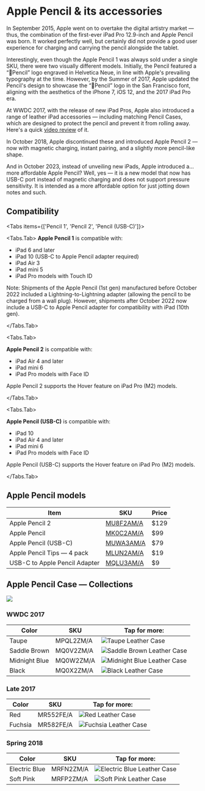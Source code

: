 
# Apple Pencil & its accessories

In September 2015, Apple went on to overtake the digital artistry market — thus, the combination of the first-ever iPad Pro 12.9-inch and Apple Pencil was born. It worked perfectly well, but certainly did not provide a good user experience for charging and carrying the pencil alongside the tablet.

Interestingly, even though the Apple Pencil 1 was always sold under a single SKU, there were two visually different models. Initially, the Pencil featured a “Pencil” logo engraved in Helvetica Neue, in line with Apple's prevailing typography at the time. However, by the Summer of 2017, Apple updated the Pencil's design to showcase the “Pencil” logo in the San Francisco font, aligning with the aesthetics of the iPhone 7, iOS 12, and the 2017 iPad Pro era.

At WWDC 2017, with the release of new iPad Pros, Apple also introduced a range of leather iPad accessories — including matching Pencil Cases, which are designed to protect the pencil and prevent it from rolling away. Here's a quick [video review](https://youtu.be/KVaNWcEjRRQ) of it.

In October 2018, Apple discontinued these and introduced Apple Pencil 2 — now with magnetic charging, instant pairing, and a slightly more pencil-like shape.

And in October 2023, instead of unveiling new iPads, Apple introduced a… more affordable Apple Pencil? Well, yes — it is a new model that now has USB-C port instead of magnetic charging and does not support pressure sensitivity. It is intended as a more affordable option for just jotting down notes and such.

## Compatibility

<Tabs
  items={['Pencil 1', 'Pencil 2', 'Pencil (USB-C)']}>

<Tabs.Tab>
**Apple Pencil 1** is compatible with:

- iPad 6 and later
- iPad 10 (USB-C to Apple Pencil adapter required)
- iPad Air 3
- iPad mini 5
- iPad Pro models with Touch ID

Note: Shipments of the Apple Pencil (1st gen) manufactured before October 2022 included a Lightning-to-Lightning adapter (allowing the pencil to be charged from a wall plug). However, shipments after October 2022 now include a USB-C to Apple Pencil adapter for compatibility with iPad (10th gen).

</Tabs.Tab>

<Tabs.Tab>

**Apple Pencil 2** is compatible with:

- iPad Air 4 and later
- iPad mini 6
- iPad Pro models with Face ID

Apple Pencil 2 supports the Hover feature on iPad Pro (M2) models.


</Tabs.Tab>

<Tabs.Tab>

**Apple Pencil (USB-C)** is compatible with:

- iPad 10
- iPad Air 4 and later
- iPad mini 6
- iPad Pro models with Face ID

Apple Pencil (USB-C) supports the Hover feature on iPad Pro (M2) models.

</Tabs.Tab>

</Tabs>

## Apple Pencil models

<div class="no-style-marker"></div>

| Item                          | SKU                                                        | Price |
| ----------------------------- | ---------------------------------------------------------- | ----- |
| Apple Pencil 2                | [MU8F2AM/A](https://www.apple.com/shop/product/MU8F2AM/A/) | \$129 |
| Apple Pencil                  | [MK0C2AM/A](https://www.apple.com/shop/product/MK0C2AM/A/) | \$99  |
| Apple Pencil (USB-C)          | [MUWA3AM/A](https://www.apple.com/shop/product/MUWA3AM/A/) | \$79  |
| Apple Pencil Tips — 4 pack    | [MLUN2AM/A](https://www.apple.com/shop/product/MLUN2AM/A/) | \$19  |
| USB-C to Apple Pencil Adapter | [MQLU3AM/A](https://www.apple.com/shop/product/MUWA3AM/A/) | \$9   |

## Apple Pencil Case — Collections

<img src="https://cloudfront.everycase.org/assets/2017-pencil.jpg"></img>

### WWDC 2017

| Color         | SKU             | Tap for more:                                                                                                                                       |
| ------------- | --------------- | --------------------------------------------------------------------------------------------------------------------------------------------------- |
| Taupe         | MPQL2<wbr/>ZM/A | <Link href="/others/pencil/MPQL2"><img src="https://cloudfront.everycase.org/everypreview/MPQL2_cut.webp" alt="Taupe Leather Case"/></Link>         |
| Saddle Brown  | MQ0V2<wbr/>ZM/A | <Link href="/others/pencil/MQ0V2"><img src="https://cloudfront.everycase.org/everypreview/MQ0V2_cut.webp" alt="Saddle Brown Leather Case"/></Link>  |
| Midnight Blue | MQ0W2<wbr/>ZM/A | <Link href="/others/pencil/MQ0W2"><img src="https://cloudfront.everycase.org/everypreview/MQ0W2_cut.webp" alt="Midnight Blue Leather Case"/></Link> |
| Black         | MQ0X2<wbr/>ZM/A | <Link href="/others/pencil/MQ0X2"><img src="https://cloudfront.everycase.org/everypreview/MQ0X2_cut.webp" alt="Black Leather Case"/></Link>         |

### Late 2017

| Color   | SKU             | Tap for more:                                                                                                                                 |
| ------- | --------------- | --------------------------------------------------------------------------------------------------------------------------------------------- |
| Red     | MR552<wbr/>FE/A | <Link href="/others/pencil/MR552"><img src="https://cloudfront.everycase.org/everypreview/MR552_cut.webp" alt="Red Leather Case"/></Link>     |
| Fuchsia | MR582<wbr/>FE/A | <Link href="/others/pencil/MR582"><img src="https://cloudfront.everycase.org/everypreview/MR582_cut.webp" alt="Fuchsia Leather Case"/></Link> |

### Spring 2018

| Color         | SKU             | Tap for more:                                                                                                                                       |
| ------------- | --------------- | --------------------------------------------------------------------------------------------------------------------------------------------------- |
| Electric Blue | MRFN2<wbr/>ZM/A | <Link href="/others/pencil/MRFN2"><img src="https://cloudfront.everycase.org/everypreview/MRFN2_cut.webp" alt="Electric Blue Leather Case"/></Link> |
| Soft Pink     | MRFP2<wbr/>ZM/A | <Link href="/others/pencil/MRFP2"><img src="https://cloudfront.everycase.org/everypreview/MRFP2_cut.webp" alt="Soft Pink Leather Case"/></Link>     |
